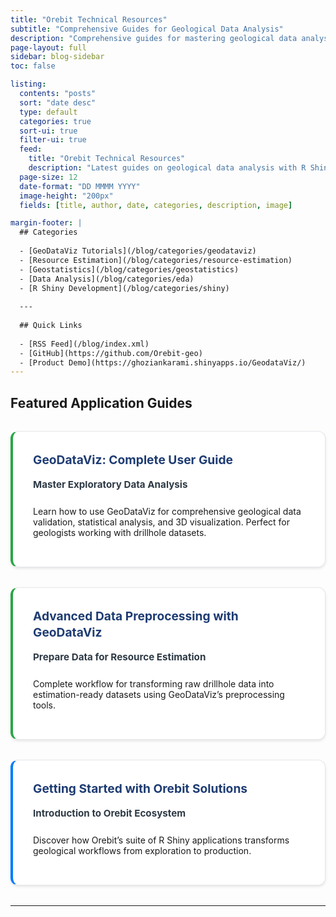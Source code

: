 ```yaml
---
title: "Orebit Technical Resources"
subtitle: "Comprehensive Guides for Geological Data Analysis"
description: "Comprehensive guides for mastering geological data analysis with Orebit's R Shiny applications. Learn workflows, best practices, and advanced techniques for GeoDataViz, resource estimation, and mine optimization."
page-layout: full
sidebar: blog-sidebar
toc: false

listing:
  contents: "posts"
  sort: "date desc"
  type: default
  categories: true
  sort-ui: true
  filter-ui: true
  feed: 
    title: "Orebit Technical Resources"
    description: "Latest guides on geological data analysis with R Shiny"
  page-size: 12
  date-format: "DD MMMM YYYY"
  image-height: "200px"
  fields: [title, author, date, categories, description, image]

margin-footer: |
  ## Categories
  
  - [GeoDataViz Tutorials](/blog/categories/geodataviz)
  - [Resource Estimation](/blog/categories/resource-estimation) 
  - [Geostatistics](/blog/categories/geostatistics)
  - [Data Analysis](/blog/categories/eda)
  - [R Shiny Development](/blog/categories/shiny)
  
  ---
  
  ## Quick Links
  
  - [RSS Feed](/blog/index.xml)
  - [GitHub](https://github.com/Orebit-geo)
  - [Product Demo](https://ghoziankarami.shinyapps.io/GeodataViz/)
---
```


## Featured Application Guides

:::::: featured-guides
::: {.guide-card .product-geodataviz}
### [GeoDataViz: Complete User Guide](/posts/EDA%20with%20GeoDataViz/)

**Master Exploratory Data Analysis**\
Learn how to use GeoDataViz for comprehensive geological data validation, statistical analysis, and 3D visualization. Perfect for geologists working with drillhole datasets.
:::

::: {.guide-card .product-geodataviz}
### [Advanced Data Preprocessing with GeoDataViz](/posts/Drillhole%20Data%20Preprocessing/)

**Prepare Data for Resource Estimation**\
Complete workflow for transforming raw drillhole data into estimation-ready datasets using GeoDataViz's preprocessing tools.
:::

::: {.guide-card .product-general}
### [Getting Started with Orebit Solutions](/posts/Welcome%20to%20Orebit/)

**Introduction to Orebit Ecosystem**\
Discover how Orebit's suite of R Shiny applications transforms geological workflows from exploration to production.
:::
::::::

------------------------------------------------------------------------

```{=html}
<style>
/* Blog Hero */
.blog-hero {
  background: linear-gradient(135deg, #1e3c72 0%, #2a5298 100%);
  color: white;
  padding: 3rem 2rem;
  border-radius: 1rem;
  margin-bottom: 3rem;
  text-align: center;
}

.blog-hero h1 {
  border: none;
  margin-bottom: 1rem;
  font-size: 2.5rem;
  font-weight: 600;
}

.hero-stats {
  display: flex;
  justify-content: center;
  gap: 2rem;
  margin-top: 2rem;
  flex-wrap: wrap;
}

.stat-item {
  text-align: center;
  background: rgba(255, 255, 255, 0.1);
  padding: 1rem 1.5rem;
  border-radius: 0.5rem;
  backdrop-filter: blur(10px);
}

.stat-item strong {
  display: block;
  font-size: 2rem;
  font-weight: 700;
  margin-bottom: 0.25rem;
}

.stat-item span {
  font-size: 0.9rem;
  opacity: 0.9;
}

/* Featured Guides */
.featured-guides {
  display: grid;
  grid-template-columns: repeat(auto-fit, minmax(350px, 1fr));
  gap: 2rem;
  margin: 2rem 0;
}

.guide-card {
  background: white;
  padding: 2rem;
  border-radius: 0.75rem;
  border: 1px solid #e5e7eb;
  box-shadow: 0 2px 4px rgba(0,0,0,0.1);
  transition: all 0.3s ease;
}

.guide-card:hover {
  transform: translateY(-2px);
  box-shadow: 0 8px 15px rgba(0,0,0,0.1);
}

.guide-card.product-geodataviz {
  border-left: 4px solid #28a745;
}

.guide-card.product-general {
  border-left: 4px solid #007bff;
}

.guide-card h3 {
  margin-top: 0;
  margin-bottom: 1rem;
  color: #1e3c72;
  border: none;
  font-size: 1.2rem;
  line-height: 1.4;
}

.guide-card h3 a {
  color: #1e3c72;
  text-decoration: none;
}

.guide-card strong {
  color: #2E3A45;
  display: block;
  margin-bottom: 0.5rem;
  font-size: 0.95rem;
}

/* Learning Paths */
.learning-paths {
  display: grid;
  grid-template-columns: repeat(auto-fit, minmax(300px, 1fr));
  gap: 2rem;
  margin: 3rem 0;
}

.path-card {
  background: white;
  padding: 2rem;
  border-radius: 0.75rem;
  border: 1px solid #e5e7eb;
  box-shadow: 0 2px 4px rgba(0,0,0,0.1);
  border-left: 4px solid #28a745;
}

.path-card.upcoming {
  border-left-color: #ffc107;
  opacity: 0.85;
}

.path-card h3 {
  color: #1e3c72;
  margin-bottom: 1rem;
  border: none;
  font-size: 1.3rem;
}

.path-card h3 i {
  margin-right: 0.5rem;
  color: #28a745;
}

.path-card.upcoming h3 i {
  color: #ffc107;
}

.path-card ol {
  margin: 1.5rem 0;
  padding-left: 1.2rem;
}

.path-card li {
  margin: 0.5rem 0;
}

/* Topics Grid */
.topics-grid {
  display: grid;
  grid-template-columns: repeat(auto-fit, minmax(280px, 1fr));
  gap: 1.5rem;
  margin: 2rem 0;
}

.topic-card {
  background: white;
  padding: 1.5rem;
  border-radius: 0.75rem;
  border: 1px solid #e5e7eb;
  box-shadow: 0 1px 3px rgba(0,0,0,0.1);
  transition: all 0.3s ease;
}

.topic-card:hover {
  transform: translateY(-2px);
  box-shadow: 0 4px 8px rgba(0,0,0,0.1);
}

.topic-card h3 {
  margin-top: 0;
  margin-bottom: 1rem;
  color: #1e3c72;
  border: none;
  font-size: 1.1rem;
}

.topic-card h3 i {
  color: #007bff;
  margin-right: 0.5rem;
}

/* Subscribe Section */
.subscribe-section {
  display: grid;
  grid-template-columns: repeat(auto-fit, minmax(300px, 1fr));
  gap: 2rem;
  margin: 3rem 0;
}

.subscribe-card {
  background: linear-gradient(135deg, #f8fafc 0%, #edf2f7 100%);
  padding: 2rem;
  border-radius: 0.75rem;
  border: 1px solid #e2e8f0;
  text-align: center;
}

.subscribe-card h3 {
  margin-top: 0;
  margin-bottom: 1rem;
  color: #1e3c72;
  border: none;
}

/* Buttons */
.btn {
  display: inline-block;
  padding: 0.5rem 1rem;
  border-radius: 0.5rem;
  text-decoration: none;
  font-weight: 500;
  transition: all 0.3s ease;
  border: none;
  cursor: pointer;
}

.btn-sm {
  padding: 0.4rem 0.8rem;
  font-size: 0.875rem;
}

.btn-primary {
  background: #007bff;
  color: white;
}

.btn-primary:hover {
  background: #0056b3;
  color: white;
}

.btn-success {
  background: #28a745;
  color: white;
}

.btn-success:hover {
  background: #218838;
  color: white;
}

.btn-outline {
  background: transparent;
  color: #007bff;
  border: 2px solid #007bff;
}

.btn-outline:hover {
  background: #007bff;
  color: white;
}

/* Responsive */
@media (max-width: 768px) {
  .blog-hero h1 {
    font-size: 2rem;
  }
  
  .hero-stats {
    gap: 1rem;
  }
  
  .featured-guides,
  .learning-paths,
  .topics-grid {
    grid-template-columns: 1fr;
  }
}

/* Listing Styles */
.quarto-listing .list .list-item {
  background: white;
  border: 1px solid #e5e7eb;
  border-radius: 0.75rem;
  padding: 2rem;
  margin-bottom: 2rem;
  box-shadow: 0 2px 4px rgba(0,0,0,0.1);
  transition: all 0.3s ease;
}

.quarto-listing .list .list-item:hover {
  transform: translateY(-2px);
  box-shadow: 0 8px 15px rgba(0,0,0,0.1);
}

.listing-categories .listing-category {
  background: linear-gradient(135deg, #007bff, #0056b3);
  color: white;
  padding: 0.25rem 0.75rem;
  border-radius: 9999px;
  font-size: 0.75rem;
  font-weight: 500;
  text-decoration: none;
  margin-right: 0.5rem;
  display: inline-block;
  transition: all 0.2s ease;
}

.listing-categories .listing-category:hover {
  transform: scale(1.05);
  color: white;
}
</style>
```
